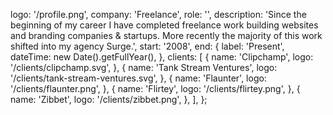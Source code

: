 
  logo: '/profile.png',
  company: 'Freelance',
  role: '',
  description:
    'Since the beginning of my career I have completed freelance work building websites and branding companies & startups. More recently the majority of this work shifted into my agency Surge.',
  start: '2008',
  end: {
    label: 'Present',
    dateTime: new Date().getFullYear(),
  },
  clients: [
    {
      name: 'Clipchamp',
      logo: '/clients/clipchamp.svg',
    },
    {
      name: 'Tank Stream Ventures',
      logo: '/clients/tank-stream-ventures.svg',
    },
    {
      name: 'Flaunter',
      logo: '/clients/flaunter.png',
    },
    {
      name: 'Flirtey',
      logo: '/clients/flirtey.png',
    },
    {
      name: 'Zibbet',
      logo: '/clients/zibbet.png',
    },
  ],
};

